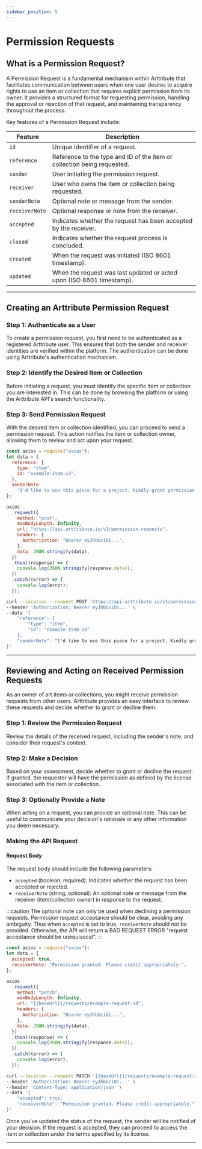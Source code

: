 ```yaml
---
sidebar_position: 9
---
```



# Permission Requests

## What is a Permission Request?

A Permission Request is a fundamental mechanism within Arttribute that facilitates communication between users when one user desires to acquire rights to use an item or collection that requires explicit permission from its owner. It provides a structured format for requesting permission, handling the approval or rejection of that request, and maintaining transparency throughout the process.

Key features of a Permission Request include:

<!-- Table of request attributes -->

| Feature        | Description                                                             |
| -------------- | ----------------------------------------------------------------------- |
| `id`           | Unique Identifier of a request.                                         |
| `reference`    | Reference to the type and ID of the item or collection being requested. |
| `sender`       | User initiating the permission request.                                 |
| `receiver`     | User who owns the item or collection being requested.                   |
| `senderNote`   | Optional note or message from the sender.                               |
| `receiverNote` | Optional response or note from the receiver.                            |
| `accepted`     | Indicates whether the request has been accepted by the receiver.        |
| `closed`       | Indicates whether the request process is concluded.                     |
| `created`      | When the request was initiated (ISO 8601 timestamp).                    |
| `updated`      | When the request was last updated or acted upon (ISO 8601 timestamp).   |

<!-- Table ends -->

---

## Creating an Arttribute Permission Request

### Step 1: Authenticate as a User

To create a permission request, you first need to be authenticated as a registered Arttribute user. This ensures that both the sender and receiver identities are verified within the platform. The authentication can be done using Arttribute's authentication mechanism.

### Step 2: Identify the Desired Item or Collection

Before initiating a request, you must identify the specific item or collection you are interested in. This can be done by browsing the platform or using the Arttribute API's search functionality.

### Step 3: Send Permission Request

With the desired item or collection identified, you can proceed to send a permission request. This action notifies the item or collection owner, allowing them to review and act upon your request.

<Tabs>
<TabItem value="nodejs" label="NodeJS" default>

```js title="Making a Node JS request with axios"
const axios = require("axios");
let data = {
  reference: {
    type: "item",
    id: "example-item-id",
  },
  senderNote:
    "I'd like to use this piece for a project. Kindly grant permission.",
};

axios
  .request({
    method: "post",
    maxBodyLength: Infinity,
    url: "https://api.arttribute.io/v1/permission-requests",
    headers: {
      Authorization: "Bearer eyJhbGciOi...",
    },
    data: JSON.stringify(data),
  })
  .then((response) => {
    console.log(JSON.stringify(response.data));
  })
  .catch((error) => {
    console.log(error);
  });
```

</TabItem>
<TabItem value="curl" label="cURL">

```bash title="Making a POST request with cURL"
curl --location --request POST 'https://api.arttribute.io/v1/permission-requests' \
--header 'Authorization: Bearer eyJhbGciOi...' \
--data '{
    "reference": {
        "type": "item",
        "id": "example-item-id"
    },
    "senderNote": "I'd like to use this piece for a project. Kindly grant permission."
}'
```

</TabItem>
</Tabs>

---

## Reviewing and Acting on Received Permission Requests

As an owner of art items or collections, you might receive permission requests from other users. Arttribute provides an easy interface to review these requests and decide whether to grant or decline them.

### Step 1: Review the Permission Request

Review the details of the received request, including the sender's note, and consider their request's context.

### Step 2: Make a Decision

Based on your assessment, decide whether to grant or decline the request. If granted, the requester will have the permission as defined by the license associated with the item or collection.

### Step 3: Optionally Provide a Note

When acting on a request, you can provide an optional note. This can be useful to communicate your decision's rationale or any other information you deem necessary.

### Making the API Request

#### Request Body

The request body should include the following parameters:

- `accepted` (boolean, required): Indicates whether the request has been accepted or rejected.
- `receiverNote` (string, optional): An optional note or message from the receiver (item/collection owner) in response to the request.

:::caution
The optional note can only be used when declining a permission requests. Permission request acceptance should be clear, avoiding any ambiguity. Thus when `accepted` is set to true, `receiverNote` should not be provided. Otherwise, the API will return a BAD REQUEST ERROR "request acceptance should be unequivocal".
:::

<Tabs>
<TabItem value="nodejs" label="NodeJS" default>

```js title="Making a Node JS request with axios"
const axios = require("axios");
let data = {
  accepted: true,
  receiverNote: "Permission granted. Please credit appropriately.",
};

axios
  .request({
    method: "patch",
    maxBodyLength: Infinity,
    url: "{{baseUrl}}/requests/example-request-id",
    headers: {
      Authorization: "Bearer eyJhbGciOi...",
    },
    data: JSON.stringify(data),
  })
  .then((response) => {
    console.log(JSON.stringify(response.data));
  })
  .catch((error) => {
    console.log(error);
  });
```

</TabItem>
<TabItem value="curl" label="cURL">

```bash title="Making a PATCH request with cURL"
curl --location --request PATCH '{{baseUrl}}/requests/example-request-id' \
--header 'Authorization: Bearer eyJhbGciOi...' \
--header 'Content-Type: application/json' \
--data '{
    "accepted": true,
    "receiverNote": "Permission granted. Please credit appropriately."
}'
```

</TabItem>
</Tabs>

Once you've updated the status of the request, the sender will be notified of your decision. If the request is accepted, they can proceed to access the item or collection under the terms specified by its license.

---
